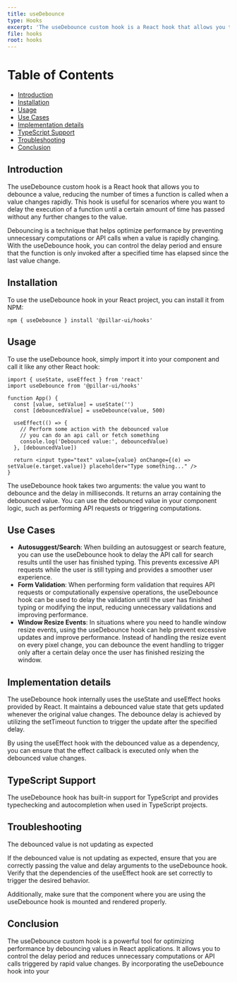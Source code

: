 ```yaml
---
title: useDebounce
type: Hooks
excerpt: 'The useDebounce custom hook is a React hook that allows you to debounce a value, reducing the number of times a function is called when a value changes rapidly. This hook is useful for scenarios where you want to delay the execution of a function until a certain amount of time has passed without any further changes to the value.'
file: hooks
root: hooks
---
```


# Table of Contents

- [Introduction](#introduction)
- [Installation](#installation)
- [Usage](#usage)
- [Use Cases](#use-cases)
- [Implementation details](#implementation-details)
- [TypeScript Support](#typescript-support)
- [Troubleshooting](#troubleshooting)
- [Conclusion](#conclusion)

## Introduction

The useDebounce custom hook is a React hook that allows you to debounce a value, reducing the number of times a function is called when a value changes rapidly. This hook is useful for scenarios where you want to delay the execution of a function until a certain amount of time has passed without any further changes to the value.

Debouncing is a technique that helps optimize performance by preventing unnecessary computations or API calls when a value is rapidly changing. With the useDebounce hook, you can control the delay period and ensure that the function is only invoked after a specified time has elapsed since the last value change.

## Installation

To use the useDebounce hook in your React project, you can install it from NPM:

```shell
npm { useDebounce } install '@pillar-ui/hooks'
```

## Usage

To use the useDebounce hook, simply import it into your component and call it like any other React hook:

```tsx title='app.ts' showLineNumbers
import { useState, useEffect } from 'react'
import useDebounce from '@pillar-ui/hooks'

function App() {
  const [value, setValue] = useState('')
  const [debouncedValue] = useDebounce(value, 500)

  useEffect(() => {
    // Perform some action with the debounced value
    // you can do an api call or fetch something
    console.log('Debounced value:', debouncedValue)
  }, [debouncedValue])

  return <input type="text" value={value} onChange={(e) => setValue(e.target.value)} placeholder="Type something..." />
}
```

The useDebounce hook takes two arguments: the value you want to debounce and the delay in milliseconds. It returns an array containing the debounced value. You can use the debounced value in your component logic, such as performing API requests or triggering computations.

## Use Cases

- **Autosuggest/Search**: When building an autosuggest or search feature, you can use the useDebounce hook to delay the API call for search results until the user has finished typing. This prevents excessive API requests while the user is still typing and provides a smoother user experience.
- **Form Validation**: When performing form validation that requires API requests or computationally expensive operations, the useDebounce hook can be used to delay the validation until the user has finished typing or modifying the input, reducing unnecessary validations and improving performance.
- **Window Resize Events**: In situations where you need to handle window resize events, using the useDebounce hook can help prevent excessive updates and improve performance. Instead of handling the resize event on every pixel change, you can debounce the event handling to trigger only after a certain delay once the user has finished resizing the window.

## Implementation details

The useDebounce hook internally uses the useState and useEffect hooks provided by React. It maintains a debounced value state that gets updated whenever the original value changes. The debounce delay is achieved by utilizing the setTimeout function to trigger the update after the specified delay.

By using the useEffect hook with the debounced value as a dependency, you can ensure that the effect callback is executed only when the debounced value changes.

## TypeScript Support

The useDebounce hook has built-in support for TypeScript and provides typechecking and autocompletion when used in TypeScript projects.

## Troubleshooting

The debounced value is not updating as expected

If the debounced value is not updating as expected, ensure that you are correctly passing the value and delay arguments to the useDebounce hook. Verify that the dependencies of the useEffect hook are set correctly to trigger the desired behavior.

Additionally, make sure that the component where you are using the useDebounce hook is mounted and rendered properly.

## Conclusion

The useDebounce custom hook is a powerful tool for optimizing performance by debouncing values in React applications. It allows you to control the delay period and reduces unnecessary computations or API calls triggered by rapid value changes. By incorporating the useDebounce hook into your
